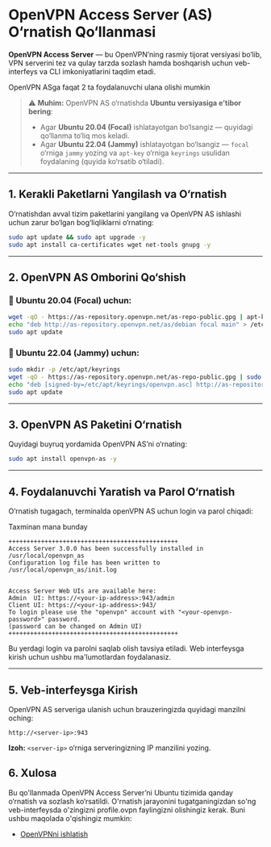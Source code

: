 
# OpenVPN Access Server (AS) O‘rnatish Qo‘llanmasi

**OpenVPN Access Server** — bu OpenVPN’ning rasmiy tijorat versiyasi bo‘lib, VPN serverini tez va qulay tarzda sozlash hamda boshqarish uchun veb-interfeys va CLI imkoniyatlarini taqdim etadi.

<Callout type="warning">
OpenVPN ASga faqat 2 ta foydalanuvchi ulana olishi mumkin
</Callout>

> ⚠ **Muhim:** OpenVPN AS o‘rnatishda **Ubuntu versiyasiga e’tibor bering**:
> - Agar **Ubuntu 20.04 (Focal)** ishlatayotgan bo‘lsangiz — quyidagi qo‘llanma to‘liq mos keladi.
> - Agar **Ubuntu 22.04 (Jammy)** ishlatayotgan bo‘lsangiz — `focal` o‘rniga `jammy` yozing va `apt-key` o‘rniga `keyrings` usulidan foydalaning (quyida ko‘rsatib o‘tiladi).

---

## 1. Kerakli Paketlarni Yangilash va O‘rnatish

O‘rnatishdan avval tizim paketlarini yangilang va OpenVPN AS ishlashi uchun zarur bo‘lgan bog‘liqliklarni o‘rnating:

```bash
sudo apt update && sudo apt upgrade -y
sudo apt install ca-certificates wget net-tools gnupg -y
````

---

## 2. OpenVPN AS Omborini Qo‘shish

### 🔹 Ubuntu 20.04 (Focal) uchun:

```bash
wget -qO - https://as-repository.openvpn.net/as-repo-public.gpg | apt-key add -
echo "deb http://as-repository.openvpn.net/as/debian focal main" > /etc/apt/sources.list.d/openvpn-as-repo.list
sudo apt update
```

### 🔹 Ubuntu 22.04 (Jammy) uchun:

```bash
sudo mkdir -p /etc/apt/keyrings
wget -qO - https://as-repository.openvpn.net/as-repo-public.gpg | sudo tee /etc/apt/keyrings/openvpn.asc
echo "deb [signed-by=/etc/apt/keyrings/openvpn.asc] http://as-repository.openvpn.net/as/debian jammy main" | sudo tee /etc/apt/sources.list.d/openvpn-as-repo.list
sudo apt update
```

---

## 3. OpenVPN AS Paketini O‘rnatish

Quyidagi buyruq yordamida OpenVPN AS’ni o‘rnating:

```bash
sudo apt install openvpn-as -y
```

---

## 4. Foydalanuvchi Yaratish va Parol O‘rnatish

O‘rnatish tugagach, terminalda openVPN AS uchun login va parol chiqadi:

Taxminan mana bunday
```
+++++++++++++++++++++++++++++++++++++++++++++++
Access Server 3.0.0 has been successfully installed in /usr/local/openvpn_as
Configuration log file has been written to /usr/local/openvpn_as/init.log


Access Server Web UIs are available here:
Admin  UI: https://<your-ip-address>:943/admin
Client UI: https://<your-ip-address>:943/
To login please use the "openvpn" account with "<your-openvpn-password>" password.
(password can be changed on Admin UI)
+++++++++++++++++++++++++++++++++++++++++++++++
```

Bu yerdagi login va parolni saqlab olish tavsiya etiladi. Web interfeysga kirish uchun ushbu ma'lumotlardan foydalanasiz.

---

## 5. Veb-interfeysga Kirish

OpenVPN AS serveriga ulanish uchun brauzeringizda quyidagi manzilni oching:

```url
http://<server-ip>:943
```

**Izoh:** `<server-ip>` o‘rniga serveringizning IP manzilini yozing.


## 6. Xulosa

Bu qo'llanmada OpenVPN Access Server’ni Ubuntu tizimida qanday o‘rnatish va sozlash ko‘rsatildi. O'rnatish jarayonini tugatganingizdan so'ng veb-interfeysda o'zingizni profile.ovpn faylingizni olishingiz kerak. Buni ushbu maqolada o'qishingiz mumkin:

- [OpenVPNni ishlatish](/linux/openvpn/use)
